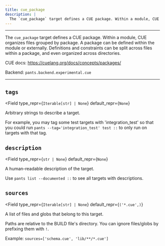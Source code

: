 ```yaml
---
title: cue_package
description: |
  The `cue_package` target defines a CUE package. Within a module, CUE organizes files grouped by package. A package can be defined within the module or externally. Definitions and constraints can be split across files within a package, and even organized across directories.
---
```



---

The `cue_package` target defines a CUE package. Within a module, CUE organizes files grouped by package. A package can be defined within the module or externally. Definitions and constraints can be split across files within a package, and even organized across directories.

CUE docs: https://cuelang.org/docs/concepts/packages/

Backend: <span className="color--primary">`pants.backend.experimental.cue`</span>

---

<span className={styles.options}>

## `tags`

<Field
    type_repr={`Iterable[str] | None`}
    default_repr={`None`}
>

Arbitrary strings to describe a target.

For example, you may tag some test targets with &#x27;integration_test&#x27; so that you could run `pants --tag='integration_test' test ::` to only run on targets with that tag.

</Field>

## `description`

<Field
    type_repr={`str | None`}
    default_repr={`None`}
>

A human-readable description of the target.

Use `pants list --documented ::` to see all targets with descriptions.

</Field>

## `sources`

<Field
    type_repr={`Iterable[str] | None`}
    default_repr={`('*.cue',)`}
>

A list of files and globs that belong to this target.

Paths are relative to the BUILD file&#x27;s directory. You can ignore files/globs by prefixing them with `!`.

Example: `sources=['schema.cue', 'lib/**/*.cue']`

</Field>

</span>
